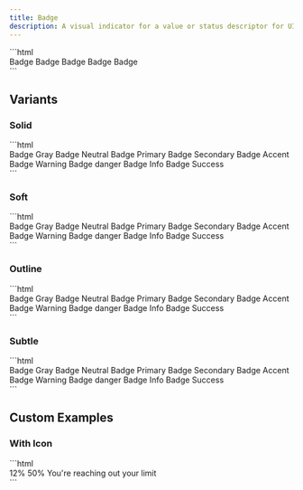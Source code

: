 ```yaml
---
title: Badge
description: A visual indicator for a value or status descriptor for UI elements.
---
```


<PreviewBox name="badge/Default">
```html
<div class="flex flex-wrap gap-4">
    <span class="rd-xl badge-md ui-subtle ui-subtle-gray">Badge</span>
    <span class="rd-xl badge-md ui-soft ui-soft-primary">Badge</span>
    <span class="rd-xl badge-md ui-outline ui-outline-warning">Badge</span>
    <span class="rd-xl badge-md ui-solid ui-solid-danger">Badge</span>
    <span class="rd-xl badge-md ui-solid ui-solid-neutral text-sub-title-reverse">Badge</span>
</div>
```
</PreviewBox>

## Variants

### Solid

<PreviewBox name="badge/Solid">
```html
<div class="flex flex-wrap gap-4">
    <span class="rd-xl badge-md ui-solid ui-solid-gray">Badge Gray</span>
    <span class="rd-xl badge-md ui-solid ui-solid-neutral">Badge Neutral</span>
    <span class="rd-xl badge-md ui-solid ui-solid-primary">Badge Primary</span>
    <span class="rd-xl badge-md ui-solid ui-solid-secondary">Badge Secondary</span>
    <span class="rd-xl badge-md ui-solid ui-solid-accent">Badge Accent</span>
    <span class="rd-xl badge-md ui-solid ui-solid-warning">Badge Warning</span>
    <span class="rd-xl badge-md ui-solid ui-solid-danger">Badge danger</span>
    <span class="rd-xl badge-md ui-solid ui-solid-info">Badge Info</span>
    <span class="rd-xl badge-md ui-solid ui-solid-success">Badge Success</span>
</div>
```
</PreviewBox>

### Soft
<PreviewBox name="badge/Soft">
```html
<div class="flex flex-wrap gap-4">
    <span class="rd-xl badge-md ui-soft ui-soft-gray">Badge Gray</span>
    <span class="rd-xl badge-md ui-soft ui-soft-neutral">Badge Neutral</span>
    <span class="rd-xl badge-md ui-soft ui-soft-primary">Badge Primary</span>
    <span class="rd-xl badge-md ui-soft ui-soft-secondary">Badge Secondary</span>
    <span class="rd-xl badge-md ui-soft ui-soft-accent">Badge Accent</span>
    <span class="rd-xl badge-md ui-soft ui-soft-warning">Badge Warning</span>
    <span class="rd-xl badge-md ui-soft ui-soft-danger">Badge danger</span>
    <span class="rd-xl badge-md ui-soft ui-soft-info">Badge Info</span>
    <span class="rd-xl badge-md ui-soft ui-soft-success">Badge Success</span>
</div>
```
</PreviewBox>

### Outline
<PreviewBox name="badge/Outline">
```html
<div class="flex flex-wrap gap-4">
    <span class="rd-xl badge-md ui-outline ui-outline-gray">Badge Gray</span>
    <span class="rd-xl badge-md ui-outline ui-outline-neutral">Badge Neutral</span>
    <span class="rd-xl badge-md ui-outline ui-outline-primary">Badge Primary</span>
    <span class="rd-xl badge-md ui-outline ui-outline-secondary">Badge Secondary</span>
    <span class="rd-xl badge-md ui-outline ui-outline-accent">Badge Accent</span>
    <span class="rd-xl badge-md ui-outline ui-outline-warning">Badge Warning</span>
    <span class="rd-xl badge-md ui-outline ui-outline-danger">Badge danger</span>
    <span class="rd-xl badge-md ui-outline ui-outline-info">Badge Info</span>
    <span class="rd-xl badge-md ui-outline ui-outline-success">Badge Success</span>
</div>
```
</PreviewBox>

### Subtle
<PreviewBox name="badge/Subtle">
```html
<div class="flex flex-wrap gap-4">
    <span class="rd-xl badge-md ui-subtle ui-subtle ui-subtle-gray">Badge Gray</span>
    <span class="rd-xl badge-md ui-subtle ui-subtle-neutral">Badge Neutral</span>
    <span class="rd-xl badge-md ui-subtle ui-subtle-primary">Badge Primary</span>
    <span class="rd-xl badge-md ui-subtle ui-subtle-secondary">Badge Secondary</span>
    <span class="rd-xl badge-md ui-subtle ui-subtle-accent">Badge Accent</span>
    <span class="rd-xl badge-md ui-subtle ui-subtle-warning">Badge Warning</span>
    <span class="rd-xl badge-md ui-subtle ui-subtle-danger">Badge danger</span>
    <span class="rd-xl badge-md ui-subtle ui-subtle-info">Badge Info</span>
    <span class="rd-xl badge-md ui-subtle ui-subtle-success">Badge Success</span>
</div>
```
</PreviewBox>

## Custom Examples

### With Icon

<PreviewBox name="badge/WithIcon">
```html
<div class="flex flex-wrap gap-4">
    <span class="rd-xl badge-md ui-soft ui-soft-success d-flex-items-center gap-x1">
        12%
        <span aria-hidden="true" class="flex i-ph-trend-up"></span>
    </span>
    <span class="rd-xl badge-md ui-soft ui-soft-danger d-flex-items-center gap-x1">
        50%
        <span aria-hidden="true" class="flex i-ph-trend-down"></span>
    </span>
    <span class="rd-xl badge-md ui-soft ui-soft-warning d-flex-items-center gap-x1">
        You're reaching out your limit
        <span aria-hidden="true" class="flex i-ph-warning"></span>
    </span>
</div>
```
</PreviewBox>
